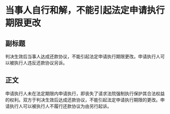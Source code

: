 # 当事人自行和解，不能引起法定申请执行期限更改
## 副标题
判决生效后当事人达成还款协议，不能引起法定申请执行期限更改。申请执行人可以被执行人违反还款协议另诉。
## 正文
申请执行人未在法定期限内申请执行，即丧失了请求法院强制执行保护其合法权益的权利。双方于判决生效后达成还款协议，不能引起法定申请执行期限的更改。申请执行人可以被执行人不履行还款协议为由另行起诉。